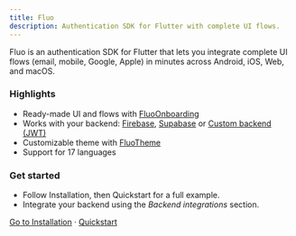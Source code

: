 ```yaml
---
title: Fluo
description: Authentication SDK for Flutter with complete UI flows.
---
```


Fluo is an authentication SDK for Flutter that lets you integrate complete UI flows (email, mobile, Google, Apple) in minutes across Android, iOS, Web, and macOS.

### Highlights

- Ready-made UI and flows with [FluoOnboarding](/quickstart)
- Works with your backend: [Firebase](/firebase), [Supabase](/supabase) or [Custom backend (JWT)](/custom-backend)
- Customizable theme with [FluoTheme](/theming)
- Support for 17 languages

### Get started

- Follow Installation, then Quickstart for a full example.
- Integrate your backend using the _Backend integrations_ section.

[Go to Installation](/installation) · [Quickstart](/quickstart)
